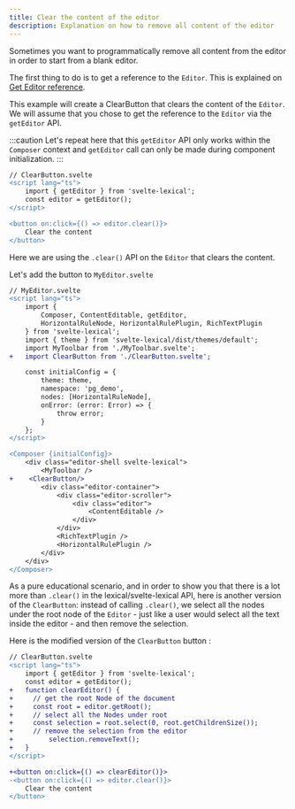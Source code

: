 ```yaml
---
title: Clear the content of the editor
description: Explanation on how to remove all content of the editor
---
```


Sometimes you want to programmatically remove all content from the editor in order to start from a blank editor.

The first thing to do is to get a reference to the `Editor`. This is explained on [Get Editor reference](get-reference-to-editor).

This example will create a ClearButton that clears the content of the `Editor`. We will assume that you chose to get the reference to the `Editor` via the `getEditor` API.

:::caution
Let's repeat here that this `getEditor` API only works within the `Composer` context and `getEditor` call can only be made during component initialization.
:::

``` diff lang="svelte"
// ClearButton.svelte
<script lang="ts">
	import { getEditor } from 'svelte-lexical';
	const editor = getEditor();
</script>

<button on:click={() => editor.clear()}>
	Clear the content
</button>
```

Here we are using the `.clear()` API on the `Editor` that clears the content.

Let's add the button to `MyEditor.svelte`

``` diff lang="svelte"
// MyEditor.svelte
<script lang="ts">
	import {
		Composer, ContentEditable, getEditor,
		HorizontalRuleNode, HorizontalRulePlugin, RichTextPlugin
	} from 'svelte-lexical';
	import { theme } from 'svelte-lexical/dist/themes/default';
	import MyToolbar from './MyToolbar.svelte';
+	import ClearButton from './ClearButton.svelte';

	const initialConfig = {
		theme: theme,
		namespace: 'pg_demo',
		nodes: [HorizontalRuleNode],
		onError: (error: Error) => {
			throw error;
		}
	};
</script>

<Composer {initialConfig}>
	<div class="editor-shell svelte-lexical">
		<MyToolbar />
+    <ClearButton/>
		<div class="editor-container">
			<div class="editor-scroller">
				<div class="editor">
					<ContentEditable />
				</div>
			</div>
			<RichTextPlugin />
			<HorizontalRulePlugin />
		</div>
	</div>
</Composer>
```


As a pure educational scenario, and in order to show you that there is a lot more than `.clear()` in the lexical/svelte-lexical API, here is another version of the `ClearButton`: instead of calling `.clear()`, we select all the nodes under the root node of the `Editor` - just like a user would select all the text inside the editor - and then remove the selection.

Here is the modified version of the `ClearButton` button :

``` diff lang="svelte"
// ClearButton.svelte
<script lang="ts">
	import { getEditor } from 'svelte-lexical';
	const editor = getEditor();
+	function clearEditor() {
+	  // get the root Node of the document
+	  const root = editor.getRoot();
+	  // select all the Nodes under root
+	  const selection = root.select(0, root.getChildrenSize());
+	  // remove the selection from the editor
+    	  selection.removeText();  
+	}
</script>

+<button on:click={() => clearEditor()}>
-<button on:click={() => editor.clear()}>
	Clear the content
</button>
```


